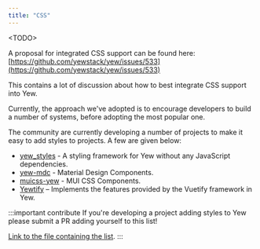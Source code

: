 ```yaml
---
title: "CSS"
---
```


&lt;TODO&gt;

A proposal for integrated CSS support can be found here: 
[https://github.com/yewstack/yew/issues/533](https://github.com/yewstack/yew/issues/533)

This contains a lot of discussion about how to best integrate CSS support into Yew.

Currently, the approach we've adopted is to encourage developers to build a number of systems, before
adopting the most popular one.

The community are currently developing a number of projects to make it easy to add styles to 
projects. A few are given below:

* [yew_styles](https://github.com/spielrs/yew_styles) - A styling framework for Yew without any JavaScript dependencies.
* [yew-mdc](https://github.com/Follpvosten/yew-mdc) - Material Design Components.
* [muicss-yew](https://github.com/AlephAlpha/muicss-yew) - MUI CSS Components.
* [Yewtify](https://github.com/yewstack/yewtify) – Implements the features provided by the Vuetify framework in Yew.

:::important contribute
If you're developing a project adding styles to Yew please submit a PR adding yourself to this list!

[Link to the file containing the list](https://github.com/yewstack/yew/blob/master/website/docs/more/css.mdx).
:::
